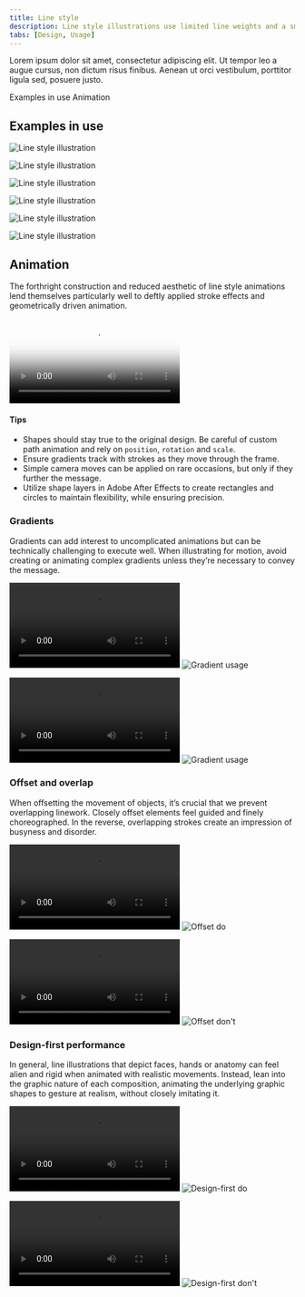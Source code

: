 ```yaml
---
title: Line style
description: Line style illustrations use limited line weights and a small grid to convey concepts with precision and yet a wide latitude for expression.
tabs: [Design, Usage]
---
```


<PageDescription>

Lorem ipsum dolor sit amet, consectetur adipiscing elit. Ut tempor leo a augue cursus, non dictum risus finibus. Aenean ut orci vestibulum, porttitor ligula sed, posuere justo.

</PageDescription>

<AnchorLinks>
  <AnchorLink>Examples in use</AnchorLink>
  <AnchorLink>Animation</AnchorLink>
</AnchorLinks>

## Examples in use

<Row className="mock-gallery">

<Column colMd={4} colLg={8}>

![Line style illustration](./images/Usage-ex1.png)

</Column>

<Column colMd={4} colLg={4}>

![Line style illustration](./images/Usage-ex2.png)

</Column>

</Row>

<Row className="mock-gallery">

<Column colMd={4} colLg={4}>

![Line style illustration](./images/Usage-ex3.png)

</Column>

<Column colMd={4} colLg={8}>

![Line style illustration](./images/Usage-ex4.png)

</Column>

</Row>

<Row className="mock-gallery">

<Column colMd={4} colLg={8}>

![Line style illustration](./images/Usage-ex5.png)

</Column>

<Column colMd={4} colLg={4}>

![Line style illustration](./images/Usage-ex7.png)

</Column>

</Row>

## Animation

The forthright construction and reduced aesthetic of line style animations lend themselves particularly well to deftly applied stroke effects and geometrically driven animation.

<Video
  poster="/images/illustration/ls-usage-hero.png"
  src="/videos/illustration/ls-usage-hero.mp4"
/>

#### Tips
- Shapes should stay true to the original design. Be careful of custom path animation and rely on `position`, `rotation` and `scale`.
- Ensure gradients track with strokes as they move through the frame.
- Simple camera moves can be applied on rare occasions, but only if they further the message.
- Utilize shape layers in Adobe After Effects to create rectangles and circles to maintain flexibility, while ensuring precision.

### Gradients

Gradients can add interest to uncomplicated animations but can be technically challenging to execute well. When illustrating for motion, avoid creating or animating complex gradients unless they’re necessary to convey the message.

<Row className="mock-gallery">

<Column colMd={4} colLg={4}>

<GifPlayer>

![Gradient usage](/videos/illustration/ls-gradients-1.mp4)
![Gradient usage](/images/illustration/ls-gradients-1.png)

</GifPlayer>

</Column>

<Column colMd={4} colLg={4}>

<GifPlayer>

![Gradient usage](/videos/illustration/ls-gradients-2.mp4)
![Gradient usage](/images/illustration/ls-gradients-2.png)

</GifPlayer>

</Column>

</Row>

### Offset and overlap

When offsetting the movement of objects, it’s crucial that we prevent overlapping linework. Closely offset elements feel guided and finely choreographed. In the reverse, overlapping strokes create an impression of busyness and disorder.

<DoDontRow>

<DoDont type="do" caption="Choreographed offsets on each object create visual interest.">
<GifPlayer color="dark">

![Offset do](/videos/illustration/ls-offset-do.mp4)
![Offset do](/images/illustration/ls-offset-do.png)

</GifPlayer>
</DoDont>

<DoDont type="dont" caption="Avoid overlapping objects.">
<GifPlayer color="dark">

![Offset don't](/videos/illustration/ls-offset-dont.mp4)
![Offset don't](/images/illustration/ls-offset-dont.png)

</GifPlayer>
</DoDont>
  
</DoDontRow>

### Design-first performance

In general, line illustrations that depict faces, hands or anatomy can feel alien and rigid when animated with realistic movements. Instead, lean into the graphic nature of each composition, animating the underlying graphic shapes to gesture at realism, without closely imitating it.

<DoDontRow>

<DoDont type="do" caption="Graphic interpretation of human performance.">
<GifPlayer color="dark">

![Design-first do](/videos/illustration/ls-design-do.mp4)
![Design-first do](/images/illustration/ls-design-dopng)

</GifPlayer>
</DoDont>

<DoDont type="dont" caption="Overly fluid performances degrade the design.">
<GifPlayer color="dark">

![Design-first don't](/videos/illustration/ls-design-dont.mp4)
![Design-first don't](/images/illustration/ls-design-dont.png)

</GifPlayer>
</DoDont>
  
</DoDontRow>
